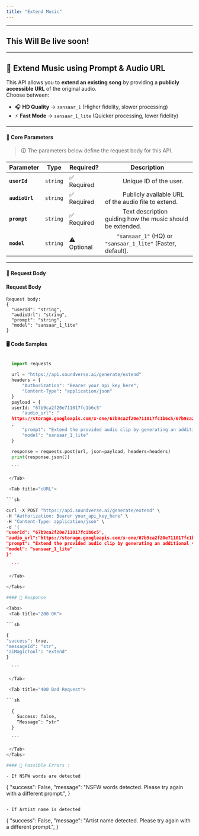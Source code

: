 ```yaml
---
title: "Extend Music"
---
```



---

## This Will Be live soon!

---

## 🎵 Extend Music using Prompt & Audio URL

This API allows you to **extend an existing song** by providing a **publicly accessible URL** of the original audio.  
Choose between:

- 🎧 **HD Quality** → `sansaar_1` (Higher fidelity, slower processing)
- ⚡ **Fast Mode** → `sansaar_1_lite` (Quicker processing, lower fidelity)

---

#### 🔹 **Core Parameters**

> 🛈 The parameters below define the request body for this API.

| Parameter      | Type     | Required?   | Description                                                                    |
| -------------- | -------- | ----------- | ------------------------------------------------------------------------------ |
| **`userId`**   | `string` | ✅ Required | &#x2003;&emsp;&emsp;Unique ID of the user.                                     |
| **`audioUrl`** | `string` | ✅ Required | &#x2003;&emsp;&emsp;Publicly available URL of the audio file to extend.        |
| **`prompt`**   | `string` | ✅ Required | &#x2003;&emsp;&emsp;Text description guiding how the music should be extended. |
| **`model`**    | `string` | ⚠️ Optional | &#x2003;&emsp;`"sansaar_1"` (HQ) or `"sansaar_1_lite"` (Faster, default).      |

---

#### 📩 **Request Body**

<div style={{ backgroundColor: "#e9ecef", padding: "0.75rem", borderRadius: "0.3rem" }}>
  
#### **Request Body**

```
Request body:
{
  "userId": "string",
  "audioUrl": "string",
  "prompt": "string",
  "model": "sansaar_1_lite"
}

```

</div>

#### 🖥️ Code Samples

<Tabs>
  <Tab title="Python">
  
  ```python

    import requests

    url = "https://api.soundverse.ai/generate/extend"
    headers = {
        "Authorization": "Bearer your_api_key_here",
        "Content-Type": "application/json"
    }
    payload = {
    userId: "67b9ca2f20e711017fc1b6c5"
        "audio_url": "
    https://storage.googleapis.com/x-one/67b9ca2f20e711017fc1b6c5/67b9ca2f20e711017fc1b6c5/xone20250312100522scsuxkec.wav
    ,
        "prompt": "Extend the provided audio clip by generating an additional 45 seconds of music. Maintain the style and mood of the original piece while seamlessly continuing the composition.",
        "model": "sansaar_1_lite"
    }

    response = requests.post(url, json=payload, headers=headers)
    print(response.json())

    ```

   </Tab>

   <Tab title="cURL">
  
  ```sh

curl -X POST "https://api.soundverse.ai/generate/extend" \
 -H "Authorization: Bearer your_api_key_here" \
 -H "Content-Type: application/json" \
 -d '{
"userId": "67b9ca2f20e711017fc1b6c5",
"audio_url":"https://storage.googleapis.com/x-one/67b9ca2f20e711017fc1b6c5/67b9ca2f20e711017fc1b6c5/xone20250312100522scsuxkec.wav,
"prompt": "Extend the provided audio clip by generating an additional 45 seconds of music. Maintain the style and mood of the original piece while seamlessly continuing the composition.",
"model": "sansaar_1_lite"
}'

    ```

   </Tab>
   
</Tabs>

#### 📌 Response

<Tabs>
   <Tab title="200 OK">
  
  ```sh

{
"success": true,
"messageId": "str",
"aiMagicTool": "extend"
}

    ```

   </Tab>

   <Tab title="400 Bad Request">
  
  ```sh
      
    {
      Success: false,
      “Message”: “str”
    }

    ```

   </Tab>
</Tabs>

#### 🚫 Possible Errors :

- If NSFW words are detected

```
{
"success": False,
"message": "NSFW words detected. Please try again with a different prompt.",
}
```

- If Artist name is detected

```
{
"success": False,
"message": "Artist name detected. Please try again with a different prompt.",
}
```
